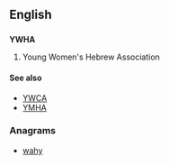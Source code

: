 ==English==
{{wikipedia}}
==={{initialism}}===
'''YWHA'''

# Young Women's Hebrew Association

====See also====
* [[YWCA]]
* [[YMHA]]

===Anagrams===
* [[wahy#English|wahy]]